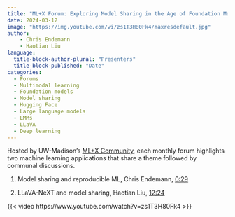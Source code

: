 ```yaml
---
title: "ML+X Forum: Exploring Model Sharing in the Age of Foundation Models"
date: 2024-03-12
image: "https://img.youtube.com/vi/zs1T3H80Fk4/maxresdefault.jpg"
author:
    - Chris Endemann
    - Haotian Liu
language: 
  title-block-author-plural: "Presenters"
  title-block-published: "Date"
categories:
  - Forums
  - Multimodal learning
  - Foundation models
  - Model sharing
  - Hugging Face
  - Large language models
  - LMMs
  - LLaVA
  - Deep learning
---
```


Hosted by UW-Madison's [ML+X Community](https://datascience.wisc.edu/ml-community), each monthly forum highlights two machine learning applications that share a theme followed by communal discussions.

1. Model sharing and reproducible ML, Chris Endemann, [0:29](https://www.youtube.com/watch?v=zs1T3H80Fk4&list=PL90vX4e9ORqc8ZB1uL_gtLFFZc093m4CQ&index=6&t=29s)

2. LLaVA-NeXT and model sharing, Haotian Liu, [12:24](https://www.youtube.com/watch?v=zs1T3H80Fk4&list=PL90vX4e9ORqc8ZB1uL_gtLFFZc093m4CQ&index=6&t=744s)

{{< video https://www.youtube.com/watch?v=zs1T3H80Fk4 >}}
